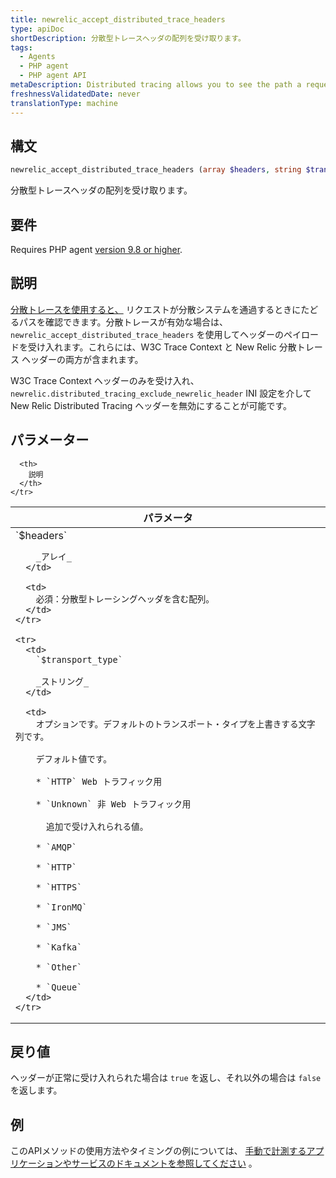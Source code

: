 ```yaml
---
title: newrelic_accept_distributed_trace_headers
type: apiDoc
shortDescription: 分散型トレースヘッダの配列を受け取ります。
tags:
  - Agents
  - PHP agent
  - PHP agent API
metaDescription: Distributed tracing allows you to see the path a request takes as it travels through a distributed system. Use this API to accept a distributed trace payload.
freshnessValidatedDate: never
translationType: machine
---
```


## 構文

```php
newrelic_accept_distributed_trace_headers (array $headers, string $transport_type)
```

分散型トレースヘッダの配列を受け取ります。

## 要件

Requires PHP agent [version 9.8 or higher](/docs/release-notes/agent-release-notes/php-release-notes).

## 説明

[分散トレースを使用すると、](/docs/agents/php-agent/features/distributed-tracing-php) リクエストが分散システムを通過するときにたどるパスを確認できます。分散トレースが有効な場合は、 `newrelic_accept_distributed_trace_headers` を使用してヘッダーのペイロードを受け入れます。これらには、W3C Trace Context と New Relic 分散トレース ヘッダーの両方が含まれます。

W3C Trace Context ヘッダーのみを受け入れ、 `newrelic.distributed_tracing_exclude_newrelic_header` INI 設定を介して New Relic Distributed Tracing ヘッダーを無効にすることが可能です。

## パラメーター

<table>
  <thead>
    <tr>
      <th width="25%">
        パラメータ
      </th>

      <th>
        説明
      </th>
    </tr>
  </thead>

  <tbody>
    <tr>
      <td>
        `$headers`

        _アレイ_
      </td>

      <td>
        必須：分散型トレーシングヘッダを含む配列。
      </td>
    </tr>

    <tr>
      <td>
        `$transport_type`

        _ストリング_
      </td>

      <td>
        オプションです。デフォルトのトランスポート・タイプを上書きする文字列です。

        デフォルト値です。

        * `HTTP` Web トラフィック用

        * `Unknown` 非 Web トラフィック用

          追加で受け入れられる値。

        * `AMQP`

        * `HTTP`

        * `HTTPS`

        * `IronMQ`

        * `JMS`

        * `Kafka`

        * `Other`

        * `Queue`
      </td>
    </tr>
  </tbody>
</table>

## 戻り値

ヘッダーが正常に受け入れられた場合は `true` を返し、それ以外の場合は `false`を返します。

## 例

このAPIメソッドの使用方法やタイミングの例については、 [手動で計測するアプリケーションやサービスのドキュメントを参照してください](/docs/agents/php-agent/features/distributed-tracing-php#manual) 。
